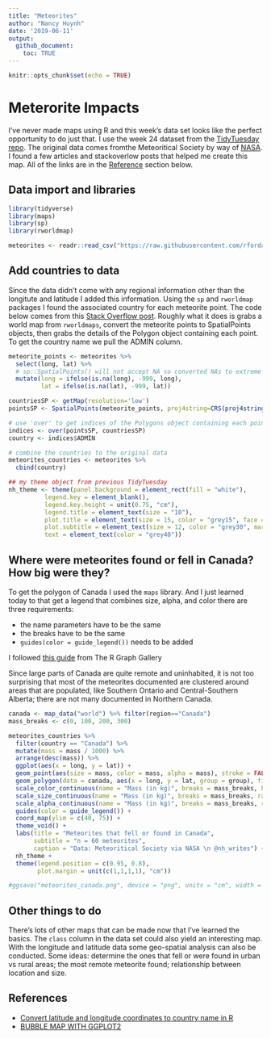 ```yaml
---
title: "Meteorites"
author: "Nancy Huynh"
date: '2019-06-11'
output: 
  github_document:
    toc: TRUE
---
```


```r
knitr::opts_chunk$set(echo = TRUE)
```


# Meterorite Impacts

I've never made maps using R and this week's data set looks like the perfect opportunity to do just that. I use the week 24 dataset from the [TidyTuesday repo](https://github.com/rfordatascience/tidytuesday/tree/master/data/2019/2019-06-11). The original data comes fromthe Meteoritical Society by way of [NASA](https://data.nasa.gov/Space-Science/Meteorite-Landings/gh4g-9sfh/data). I found a few articles and stackoverlow posts that helped me create this map. All of the links are in the [Reference](#references) section below.

## Data import and libraries

```r
library(tidyverse)
library(maps)
library(sp)
library(rworldmap)

meteorites <- readr::read_csv("https://raw.githubusercontent.com/rfordatascience/tidytuesday/master/data/2019/2019-06-11/meteorites.csv", col_types = "cdffdfdddc")
```

## Add countries to data
Since the data didn't come with any regional information other than the longitute and latitude I added this information. Using the `sp` and `rworldmap` packages I found the associated country for each meteorite point. The code below comes from this [Stack Overflow post](https://stackoverflow.com/questions/14334970/convert-latitude-and-longitude-coordinates-to-country-name-in-r/14342127#14342127). Roughly what it does is grabs a world map from `rworldmaps`, convert the meteorite points to SpatialPoints objects, then grabs the details of the Polygon object containing each point. To get the country name we pull the ADMIN column.

```r
meteorite_points <- meteorites %>% 
  select(long, lat) %>%
  # sp::SpatialPoints() will not accept NA so converted NAs to extreme number outside of long-lat limits
  mutate(long = ifelse(is.na(long), -999, long),
         lat = ifelse(is.na(lat), -999, lat))

countriesSP <- getMap(resolution='low')
pointsSP <- SpatialPoints(meteorite_points, proj4string=CRS(proj4string(countriesSP))) 

# use 'over' to get indices of the Polygons object containing each point
indices <- over(pointsSP, countriesSP)
country <- indices$ADMIN

# combine the countries to the original data
meteorites_countries <- meteorites %>%
  cbind(country)
```

```r
## my theme object from previous TidyTuesday
nh_theme <- theme(panel.background = element_rect(fill = "white"),
          legend.key = element_blank(),
          legend.key.height = unit(0.75, "cm"),
          legend.title = element_text(size = "10"),
          plot.title = element_text(size = 15, color = "grey15", face = "bold", margin = margin(l = 1, b = 0.5, unit = "cm")),
          plot.subtitle = element_text(size = 12, color = "grey30", margin = margin(l = 1, b = 0, unit = "cm")),
          text = element_text(color = "grey40"))
```

## Where were meteorites found or fell in Canada? How big were they?
To get the polygon of Canada I used the `maps` library. And I just learned today to that get a legend that combines size, alpha, and color there are three requirements:

* the name parameters have to be the same
* the breaks have to be the same
* `guides(color = guide_legend())` needs to be added

I followed [this guide](https://www.r-graph-gallery.com/330-bubble-map-with-ggplot2/) from The R Graph Gallery

Since large parts of Canada are quite remote and uninhabited, it is not too surprising that most of the meteorites documented are clustered around areas that are populated, like Southern Ontario and Central-Southern Alberta; there are not many documented in Northern Canada.
```r

canada <- map_data("world") %>% filter(region=="Canada")
mass_breaks <- c(0, 100, 200, 300)

meteorites_countries %>%
  filter(country == "Canada") %>%
  mutate(mass = mass / 1000) %>% 
  arrange(desc(mass)) %>%
  ggplot(aes(x = long, y = lat)) +
  geom_point(aes(size = mass, color = mass, alpha = mass), stroke = FALSE) + 
  geom_polygon(data = canada, aes(x = long, y = lat, group = group), fill = "grey85", alpha = 0.3) +
  scale_color_continuous(name = "Mass (in kg)", breaks = mass_breaks, high = "red", low = "yellow") +
  scale_size_continuous(name = "Mass (in kg)", breaks = mass_breaks, range = c(1,12)) +
  scale_alpha_continuous(name = "Mass (in kg)", breaks = mass_breaks, range = c(0.4, 0.9)) +
  guides(color = guide_legend()) +
  coord_map(ylim = c(40, 75)) +
  theme_void() +
  labs(title = "Meteorites that fell or found in Canada",
       subtitle = "n = 60 meteorites",
       caption = "Data: Meteoritical Society via NASA \n @nh_writes") +
  nh_theme +
  theme(legend.position = c(0.95, 0.8),
        plot.margin = unit(c(1,1,1,1), "cm"))

#ggsave("meteorites_canada.png", device = "png", units = "cm", width = 29, height = 21, dpi = "retina")

```

## Other things to do
There's lots of other maps that can be made now that I've learned the basics. The `class` column in the data set could also yield an interesting map. With the longitude and latitude data some geo-spatial analysis can also be conducted. Some ideas: determine the ones that fell or were found in urban vs rural areas; the most remote meteorite found; relationship between location and size.

## References
* [Convert latitude and longitude coordinates to country name in R
](https://stackoverflow.com/questions/14334970/convert-latitude-and-longitude-coordinates-to-country-name-in-r/14342127#14342127)
* [BUBBLE MAP WITH GGPLOT2](https://www.r-graph-gallery.com/330-bubble-map-with-ggplot2/)